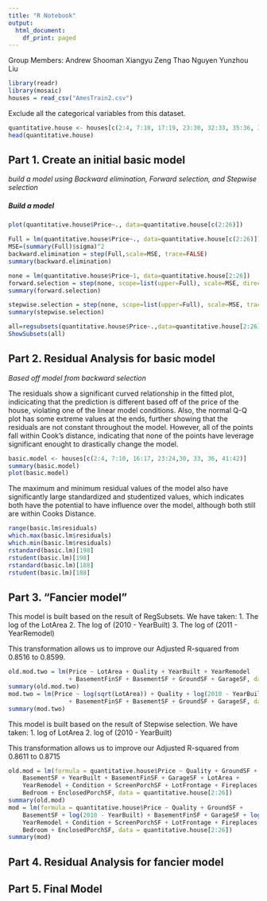 ```yaml
---
title: "R Notebook"
output:
  html_document:
    df_print: paged
---
```


Group Members:
Andrew Shooman
Xiangyu Zeng
Thao Nguyen
Yunzhou Liu
   
```r
library(readr)
library(mosaic)
houses = read_csv("AmesTrain2.csv")
```

Exclude all the categorical variables from this dataset.
```r
quantitative.house <- houses[c(2:4, 7:10, 17:19, 23:30, 32:33, 35:36, 39:42)]
head(quantitative.house)
```

## Part 1. Create an initial basic model

*build a model using Backward elimination, Forward selection, and Stepwise selection*

##### Build a model
```r
plot(quantitative.house$Price~., data=quantitative.house[c(2:26)])
```

```r
Full = lm(quantitative.house$Price~., data=quantitative.house[c(2:26)])
MSE=(summary(Full)$sigma)^2
backward.elimination = step(Full,scale=MSE, trace=FALSE)
summary(backward.elimination)
```

```r
none = lm(quantitative.house$Price~1, data=quantitative.house[2:26])
forward.selection = step(none, scope=list(upper=Full), scale=MSE, direction="forward", trace=FALSE)
summary(forward.selection)
```

```r
stepwise.selection = step(none, scope=list(upper=Full), scale=MSE, trace=FALSE)
summary(stepwise.selection)
```

```r
all=regsubsets(quantitative.house$Price~.,data=quantitative.house[2:26])
ShowSubsets(all)
```



## Part 2. Residual Analysis for basic model

*Based off model from backward selection*

The residuals show a significant curved relationship in the fitted plot, indicicating that the prediction is different based off of the price of the house, violating one of the linear model conditions. Also, the normal Q-Q plot has some extreme values at the ends, further showing that the residuals are not constant throughout the model. However, all of the points fall within Cook's distance, indicating that none of the points have leverage significant enought to drastically change the model.

```r
basic.model <- houses[c(2:4, 7:10, 16:17, 23:24,30, 33, 36, 41:42)]
summary(basic.model)
plot(basic.model)
```

The maximum and minimum residual values of the model also have significantly large standardized and studentized values, which indicates both have the potential to have influence over the model, although both still are within Cooks Distance.

```r
range(basic.lm$residuals)
which.max(basic.lm$residuals)
which.min(basic.lm$residuals)
rstandard(basic.lm)[198]
rstudent(basic.lm)[198]
rstandard(basic.lm)[188]
rstudent(basic.lm)[188]
```


## Part 3. "Fancier model"

This model is built based on the result of RegSubsets. We have taken:
1. The log of the LotArea
2. The log of (2010 - YearBuilt)
3. The log of (2011 - YearRemodel)

This transformation allows us to improve our Adjusted R-squared from 0.8516 to 0.8599.
```r
old.mod.two = lm(Price ~ LotArea + Quality + YearBuilt + YearRemodel 
                 + BasementFinSF + BasementSF + GroundSF + GarageSF, data=quantitative.house)
summary(old.mod.two)
mod.two = lm(Price ~ log(sqrt(LotArea)) + Quality + log(2010 - YearBuilt) + log(2011 - YearRemodel) 
                 + BasementFinSF + BasementSF + GroundSF + GarageSF, data=quantitative.house)
summary(mod.two)
```

This model is built based on the result of Stepwise selection. We have taken: 
1. log of LotArea
2. log of (2010 - YearBuilt)

This transformation allows us to improve our Adjusted R-squared from 0.8611 to 0.8715
```r
old.mod = lm(formula = quantitative.house$Price ~ Quality + GroundSF + 
    BasementSF + YearBuilt + BasementFinSF + GarageSF + LotArea + 
    YearRemodel + Condition + ScreenPorchSF + LotFrontage + Fireplaces + 
    Bedroom + EnclosedPorchSF, data = quantitative.house[2:26])
summary(old.mod)
mod = lm(formula = quantitative.house$Price ~ Quality + GroundSF + 
    BasementSF + log(2010 - YearBuilt) + BasementFinSF + GarageSF + log(LotArea) + 
    YearRemodel + Condition + ScreenPorchSF + LotFrontage + Fireplaces + 
    Bedroom + EnclosedPorchSF, data = quantitative.house[2:26])
summary(mod)
```
 


## Part 4. Residual Analysis for fancier model


## Part 5. Final Model
